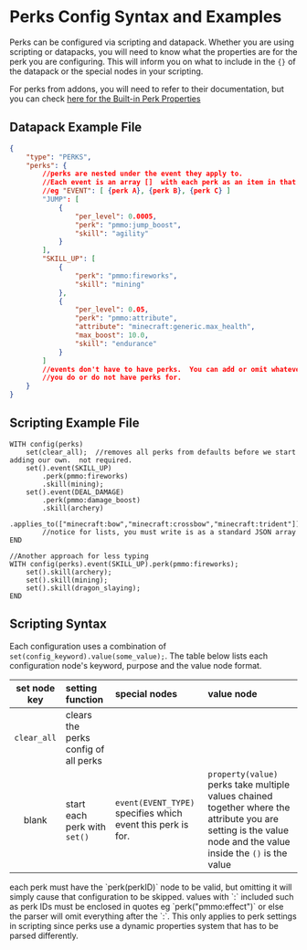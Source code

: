 # Perks Config Syntax and Examples
Perks can be configured via scripting and datapack.  Whether you are using scripting or datapacks, you will need to know what the properties are for the perk you are configuring.  This will inform you on what to include in the `{}` of the datapack or the special nodes in your scripting.

For perks from addons, you will need to refer to their documentation, but you can check [here for the Built-in Perk Properties](../../core/perks)

## Datapack Example File
```json
{
    "type": "PERKS",
    "perks": {
        //perks are nested under the event they apply to.
        //Each event is an array []  with each perk as an item in that list
        //eg "EVENT": [ {perk A}, {perk B}, {perk C} ]
        "JUMP": [
            {
                "per_level": 0.0005,
                "perk": "pmmo:jump_boost",
                "skill": "agility"
            }
        ],
        "SKILL_UP": [
            {
                "perk": "pmmo:fireworks",
                "skill": "mining"
            },
            {
                "per_level": 0.05,
                "perk": "pmmo:attribute",
                "attribute": "minecraft:generic.max_health",
                "max_boost": 10.0,
                "skill": "endurance"
            }
        ]
        //events don't have to have perks.  You can add or omit whatever events
        //you do or do not have perks for.
    }
}
```

## Scripting Example File
```
WITH config(perks)
    set(clear_all);  //removes all perks from defaults before we start adding our own.  not required.
    set().event(SKILL_UP)
        .perk(pmmo:fireworks)
        .skill(mining);
    set().event(DEAL_DAMAGE)
        .perk(pmmo:damage_boost)
        .skill(archery)
        .applies_to(["minecraft:bow","minecraft:crossbow","minecraft:trident"]);
        //notice for lists, you must write is as a standard JSON array
END

//Another approach for less typing
WITH config(perks).event(SKILL_UP).perk(pmmo:fireworks);
    set().skill(archery);
    set().skill(mining);
    set().skill(dragon_slaying);
END
```

## Scripting Syntax
Each configuration uses a combination of `set(config_keyword).value(some_value);`.  The table below lists each configuration node's keyword, purpose and the value node format.

| set node key | setting function                         | special nodes                                                      | value node                             |
|:------------:|:-----------------------------------------|:-------------------------------------------------------------------|:---------------------------------------|
| `clear_all`|clears the perks config of all perks|||
| blank|start each perk with `set()`|`event(EVENT_TYPE)` specifies which event this perk is for.|`property(value)` perks take multiple values chained together where the attribute you are setting is the value node and the value inside the `()` is the value|

<Callout variant="info">
    each perk must have the `perk(perkID)` node to be valid, but omitting it will simply cause that configuration to be skipped.
</Callout>
<Callout variant="danger">
values with `:` included such as perk IDs must be enclosed in quotes eg `perk("pmmo:effect")` or else the parser will omit everything after the `:`.  This only applies to perk settings in scripting since perks use a dynamic properties system that has to be parsed differently.
</Callout>